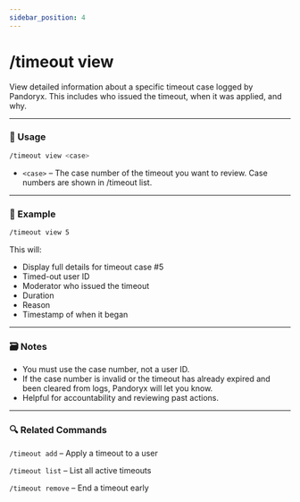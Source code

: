 ```yaml
---
sidebar_position: 4
---
```


# /timeout view

View detailed information about a specific timeout case logged by Pandoryx. This includes who issued the timeout, when it was applied, and why.

<hr className="md-divider-gradient" />

### 💬 Usage
```bash
/timeout view <case>
```
- `<case>` – The case number of the timeout you want to review. Case numbers are shown in /timeout list.

<hr className="md-divider-gradient" />

### 📌 Example
```bash
/timeout view 5
```
This will:
- Display full details for timeout case #5
- Timed-out user ID
- Moderator who issued the timeout
- Duration
- Reason
- Timestamp of when it began

<hr className="md-divider-gradient" />

### 🗃️ Notes
- You must use the case number, not a user ID.
- If the case number is invalid or the timeout has already expired and been cleared from logs, Pandoryx will let you know.
- Helpful for accountability and reviewing past actions.

<hr className="md-divider-gradient" />

### 🔍 Related Commands
`/timeout add` – Apply a timeout to a user

`/timeout list` – List all active timeouts

`/timeout remove` – End a timeout early